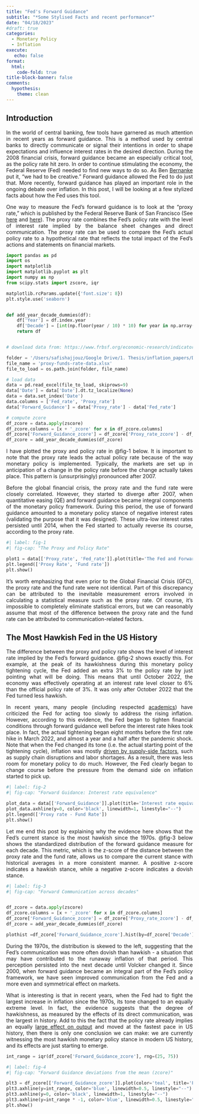 ```yaml
---
title: "Fed's Forward Guidance"
subtitle: "*Some Stylised Facts and recent performance*"
date: "04/18/2023"
#draft: true
categories:
  - Monetary Policy
  - Inflation  
execute:
   echo: false
format:
  html:
    code-fold: true   
title-block-banner: false
comments:
  hypothesis: 
    theme: clean
---
```


<div align="justify">

## Introduction

In the world of central banking, few tools have garnered as much attention in recent years as forward guidance. This is a method used by central banks to directly communicate or signal their intentions in order to shape expectations and influence interest rates in the desired direction. During the 2008 financial crisis, forward guidance became an especially critical tool, as the policy rate hit zero. In order to continue stimulating the economy, the Federal Reserve (Fed) needed to find new ways to do so. As Ben [Bernanke](https://www.amazon.co.uk/21st-Century-Monetary-Policy-Inflation/dp/1324020466/ref=sr_1_1?adgrpid=1172080352962224&hvadid=73255235197595&hvbmt=be&hvdev=c&hvlocphy=4923&hvnetw=o&hvqmt=e&hvtargid=kwd-73255197392577%3Aloc-188&hydadcr=18495_2211395&keywords=21st+century+monetary+policy&qid=1681764141&sr=8-1) put it, "we had to be creative." Forward guidance allowed the Fed to do just that. More recently, forward guidance has played an important role in the ongoing debate over inflation. In this post, I will be looking at a few stylized facts about how the Fed uses this tool.

One way to measure the Fed's forward guidance is to look at the "proxy rate," which is published by the Federal Reserve Bank of San Francisco (See [here](https://www.frbsf.org/economic-research/indicators-data/proxy-funds-rate/) and [here](https://www.frbsf.org/economic-research/publications/economic-letter/2022/november/monetary-policy-stance-is-tighter-than-federal-funds-rate/)). The proxy rate combines the Fed's policy rate with the level of interest rate implied by the balance sheet changes and direct communication. The proxy rate can be used to compare the Fed's actual policy rate to a hypothetical rate that reflects the total impact of the Fed's actions and statements on financial markets.


```python

import pandas as pd
import os
import matplotlib
import matplotlib.pyplot as plt
import numpy as np
from scipy.stats import zscore, iqr

matplotlib.rcParams.update({'font.size': 8})
plt.style.use('seaborn')


def add_year_decade_dummies(df):
    df['Year'] = df.index.year
    df['Decade'] = [int(np.floor(year / 10) * 10) for year in np.array(df["Year"])]
    return df


# download data from: https://www.frbsf.org/economic-research/indicators-data/proxy-funds-rate/

folder = '/Users/safishajjouz/Google Drive/1. Thesis/inflation_papers/Data'
file_name = 'proxy-funds-rate-data.xlsx'
file_to_load = os.path.join(folder, file_name)

# load data
data = pd.read_excel(file_to_load, skiprows=9)
data['Date'] = data['Date'].dt.tz_localize(None)
data = data.set_index('Date')
data.columns = ['Fed_rate', 'Proxy_rate']
data['Forward_Guidance'] = data['Proxy_rate'] - data['Fed_rate']

# compute zcore 
df_zcore = data.apply(zscore)
df_zcore.columns = [x + '_zcore' for x in df_zcore.columns]
df_zcore['Forward_Guidance_zcore'] = df_zcore['Proxy_rate_zcore'] - df_zcore['Fed_rate_zcore']
df_zcore = add_year_decade_dummies(df_zcore)
```

I have plotted the proxy and policy rate in @fig-1 below. It is important to note that the proxy rate leads the actual policy rate because of the way monetary policy is implemented. Typically, the markets are set up in anticipation of a change in the policy rate before the change actually takes place. This pattern is (unsurprisingly) pronounced after 2007.

Before the global financial crisis, the proxy rate and the fund rate were closely correlated. However, they started to diverge after 2007, when quantitative easing (QE) and forward guidance became integral components of the monetary policy framework. During this period, the use of forward guidance amounted to a monetary policy stance of negative interest rates (validating the purpose that it was designed). These ultra-low interest rates persisted until 2014, when the Fed started to actually reverse its course, according to the proxy rate.


```python
#| label: fig-1
#| fig-cap: "The Proxy and Policy Rate"

plot1 = data[['Proxy_rate', 'Fed_rate']].plot(title='The Fed and Forward Guidance')
plt.legend(['Proxy Rate', 'Fund rate'])
plt.show()
```

It's worth emphasizing that even prior to the Global Financial Crisis (GFC), the proxy rate and the fund rate were not identical. Part of this discrepancy can be attributed to the inevitable measurement errors involved in calculating a statistical measure such as the proxy rate. Of course, it's impossible to completely eliminate statistical errors, but we can reasonably assume that most of the difference between the proxy rate and the fund rate can be attributed to communication-related factors.


## The Most Hawkish Fed in the US History

The difference between the proxy and policy rate shows the level of interest rate implied by the Fed's forward guidance. @fig-2 shows exactly this. For example, at the peak of its hawkishness during this monetary policy tightening cycle, the Fed added an extra 3% to the policy rate by just pointing what will be doing. This means that until October 2022, the economy was effectively operating at an interest rate level closer to 6% than the official policy rate of 3%. It was only after October 2022 that the Fed turned less hawkish. 

In recent years, many people (including respected [academics](https://www.lse.ac.uk/CFM/assets/pdf/CFM-Discussion-Papers-2022/CFMDP2022-09-Paper.pdf)) have criticized the Fed for acting too slowly to address the rising inflation. However, according to this evidence, the Fed began to tighten financial conditions through forward guidance well before the interest rate hikes took place. In fact, the actual tightening began eight months before the first rate hike in March 2022, and almost a year and a half after the pandemic shock. Note that when the Fed changed its tone (i.e. the actual starting point of the tightening cycle), inflation was mostly [driven by supply-side factors](https://www.frbsf.org/economic-research/indicators-data/supply-and-demand-driven-pce-inflation/), such as supply chain disruptions and labor shortages. As a result, there was less room for monetary policy to do much. However, the Fed clearly began to change course before the pressure from the demand side on inflation started to pick up.


```python
#| label: fig-2
#| fig-cap: "Forward Guidance: Interest rate equivalence"

plot_data = data[['Forward_Guidance']].plot(title='Interest rate equivalence of Forward Guidance')
plot_data.axhline(y=0, color='black', linewidth=1, linestyle="--")
plt.legend(['Proxy rate - Fund Rate'])
plt.show()
```

Let me end this post by explaining why the evidence here shows that the Fed's current stance is the most hawkish since the 1970s. @fig-3 below shows the standardized distribution of the forward guidance measure for each decade. This metric, which is the z-score of the distance between the proxy rate and the fund rate, allows us to compare the current stance with historical averages in a more consistent manner. A positive z-score indicates a hawkish stance, while a negative z-score indicates a dovish stance.


```python
#| label: fig-3
#| fig-cap: "Forward Communication across decades"


df_zcore = data.apply(zscore)
df_zcore.columns = [x + '_zcore' for x in df_zcore.columns]
df_zcore['Forward_Guidance_zcore'] = df_zcore['Proxy_rate_zcore'] - df_zcore['Fed_rate_zcore']
df_zcore = add_year_decade_dummies(df_zcore)

plothist =df_zcore['Forward_Guidance_zcore'].hist(by=df_zcore['Decade'], bins=10)
```

During the 1970s, the distribution is skewed to the left, suggesting that the Fed's communication was more often dovish than hawkish - a situation that may have contributed to the runaway inflation of that period. This perception persisted into the next decade until Volcker changed it. Since 2000, when forward guidance became an integral part of the Fed's policy framework, we have seen improved communication from the Fed and a more even and symmetrical effect on markets.

What is interesting is that in recent years, when the Fed had to fight the largest increase in inflation since the 1970s, its tone changed to an equally extreme level. In fact, the evidence suggests that the degree of hawkishness, as measured by the effects of its direct communication, was the largest in history. Add to this the fact that the policy rate already implies an equally [large effect on output](https://msh855.github.io/TheQuantEconomist/posts/fed_and_private_consumption/the_fed_and_private_consumption.html) and moved at the fastest pace in US history, then there is only one conclusion we can make: we are currently witnessing the most hawkish monetary policy stance in modern US history, and its effects are just starting to emerge.


```python
int_range = iqr(df_zcore['Forward_Guidance_zcore'], rng=(25, 75))
```

```python
#| label: fig-4
#| fig-cap: "Forward Guidance deviations from the mean (zcore)"

plt3 = df_zcore[['Forward_Guidance_zcore']].plot(color='teal', title='Forward Guidance (zscore)')
plt3.axhline(y=int_range, color='blue', linewidth=0.5, linestyle="--")
plt3.axhline(y=0, color='black', linewidth=1, linestyle="--")
plt3.axhline(y=int_range * -1, color='blue', linewidth=0.5, linestyle="--")
plt.show()
```

